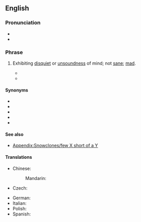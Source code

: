 ==English==

===Pronunciation===
* {{audio|en|en-uk-a few sandwiches short of a picnic.ogg|Audio (UK)}}
* {{audio|en|en-au-few sandwiches short of a picnic.ogg|Audio (AU)}}

===Phrase===
{{head|en|phrase|head=a [[few]] [[sandwich]]es [[short]] [[of]] a [[picnic]]}}

# {{lb|en|idiomatic}} Exhibiting [[disquiet]] or [[unsoundness]] of mind; not [[sane]]; [[mad]].
#: {{syn|en|Thesaurus:insane}}
#: {{ux|en|I think the lady down the road is '''a few sandwiches short of a picnic'''—you often hear strange bangings at odd hours in the morning.}}
#* {{quote-book|en|year=2013|author=A. American|title=Surviving Home|publisher=Penguin|ISBN=9780698151864|page=238|passage=He said to hang on, then went to his bike and came back with a black case. When  he opened it I suddenly thought I was dealing with someone a '''few sandwiches short of a picnic'''.}}
#* {{quote-book|en|year=2014|author=Sheila Connolly|title=Scandal in Skibbereen|publisher=Penguin|ISBN=9780698137332|page=216|passage=“He was a nice fellow, but we all know he was a '''few sandwiches short of a picnic'''.”}}

====Synonyms====
* {{l|en|his driveway doesn't go all the way to the road}}
* {{l|en|a few clowns short of a circus}}
* {{l|en|a few spanners short of a tool box}}
* {{l|en|one brick short of a full load}}
* {{l|en|one card shy of a full deck}}

====See also====
* [[Appendix:Snowclones/few X short of a Y]]

====Translations====
{{trans-top|Not sane}}
* Chinese:
*: Mandarin: {{t|cmn|神志不清|tr=shénzhì bùqīng|sc=Hani}}
* Czech: {{t|cs|šplouchat někomu na maják}}
{{trans-mid}}
* German: {{t+|de|nicht alle Tassen im Schrank haben}}
* Italian: {{t|it|[[essere]] [[fuori di testa]]}}
* Polish: {{t+|pl|nie mieć wszystkich w domu}}
* Spanish: {{t|es|faltarle un hervor}}
{{trans-bottom}}